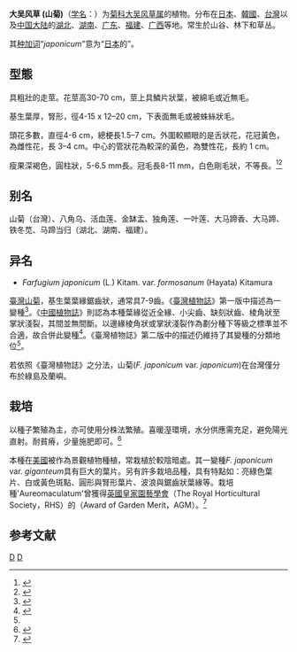 {{About|[[菊科|菊科]][[Farfugium|Farfugium]]屬的一個物種，臺灣地區稱為「山菊」|臺灣地區指稱「大吳風草」的另一個菊科[[Ligularia|Ligularia]]屬物種|大頭橐吾}}

{{Speciesbox
| image =Farfugium japonicum - Atlanta Botanical Garden.JPG
| image caption = 大吴风草 (山菊)
| genus = Farfugium
| species = japonicum
| authority = (L. f.) Kitam., 1939
}}

'''大吴风草 (山菊)'''（[[学名|学名]]：{{lang|la|''Farfugium japonicum''}}）为[[菊科|菊科]][[大吴风草属|大吴风草属]]的植物。分布在[[日本|日本]]、[[韓國|韓國]]、[[台灣|台灣]]以及[[中国大陆|中国大陆]]的[[湖北|湖北]]、[[湖南|湖南]]、[[广东|广东]]、[[福建|福建]]、[[广西|广西]]等地。常生於山谷、林下和草丛。{{r|bioinfo}}

其[[种加词|种加词]]“''japonicum''”意为“[[日本|日本]]的”。

== 型態 ==
具粗壯的走莖。花莖高30-70 cm，莖上具鱗片狀葉，被綿毛或近無毛。

基生葉厚，腎形，徑4-15 x 12–20 cm，下表面無毛或被蛛絲狀毛。

頭花多數，直徑4-6 cm，總梗長1.5–7 cm。外圍較顯眼的是舌狀花，花冠黃色，為雌性花，長 3–4 cm。中心的管狀花為較深的黃色，為雙性花，長約 1 cm。

瘦果深褐色，圓柱狀，5-6.5 mm長。冠毛長8-11 mm，白色剛毛狀，不等長。<ref>{{cite web|url=http://taieol.tw/pages/47977|title=臺灣生命大百科 ：山菊|accessdate=2017-03-27|author=彭鏡毅|date=2013-5|publisher=行政院農業委員會林務局、中央研究院|archive-date=2017-08-10|archive-url=https://web.archive.org/web/20170810094005/http://taieol.tw/pages/47977|dead-url=no}}</ref><ref name=":0">{{cite web|url=http://tai2.ntu.edu.tw/ebook/ebookpage.php?book=Fl.%20Taiwan%202nd%20edit.&volume=4&list=5305|title=臺灣植物誌 第二版 第4卷|accessdate=2017-03-27|author=臺灣植物誌編輯委員會|date=1998|publisher=行政院國家科學委員會|archive-date=2018-10-03|archive-url=https://web.archive.org/web/20181003063023/http://tai2.ntu.edu.tw/ebook/ebookpage.php?book=Fl.%20Taiwan%202nd%20edit.&volume=4&list=5305|dead-url=no}}</ref>

== 别名 ==
山菊（台灣）、八角乌、活血莲、金缽盂、独角莲、一叶莲、大马蹄香、大马蹄、铁冬苋、马蹄当归（湖北、湖南、福建）。{{R|bioinfo}}

== 异名 ==
* ''Farfugium japonicum'' (L.) Kitam. var. ''formosanum'' (Hayata) Kitamura 
[[臺灣山菊|臺灣山菊]]，基生葉葉緣鋸齒狀，通常具7-9齒。《[[臺灣植物誌|臺灣植物誌]]》第一版中描述為一變種<ref>{{cite web|url=http://tai2.ntu.edu.tw/ebook/ebookpage.php?book=Fl.%20Taiwan&volume=4&list=10745|title=臺灣植物誌 第一版 第4卷|accessdate=2017-03-27|author=臺灣植物誌編輯委員會|date=1978|publisher=現代關係出版社|archive-date=2018-10-03|archive-url=https://web.archive.org/web/20181003090814/http://tai2.ntu.edu.tw/ebook/ebookpage.php?book=Fl.%20Taiwan&volume=4&list=10745|dead-url=no}}</ref>。《[[中國植物誌|中國植物誌]]》則認為本種葉緣從近全緣、小尖齒、缺刻狀齒、棱角狀至掌狀淺裂，其間並無間斷。以邊緣棱角狀或掌狀淺裂作為劃分種下等級之標準並不合適，故合併此變種<ref>{{cite web|url=http://frps.eflora.cn/frps/Farfugium%20japonicum|title=中国植物志 第77(2)卷|accessdate=2017-03-27|author=中国科学院《中国植物志》编委会|date=1989|publisher=科学出版社|archive-date=2018-10-02|archive-url=https://web.archive.org/web/20181002185801/http://frps.eflora.cn/frps/Farfugium%20japonicum|dead-url=no}}</ref>。《臺灣植物誌》第二版中的描述仍維持了其變種的分類地位<ref name=":0" />。

若依照《臺灣植物誌》之分法，山菊(''F. japonicum'' var. ''japonicum'')在台灣僅分布於綠島及蘭嶼。

== 栽培 ==
以種子繁殖為主，亦可使用分株法繁殖。喜暖溼環境，水分供應需充足，避免陽光直射。耐貧瘠，少量施肥即可。<ref>{{Cite web|url=http://www.hdares.gov.tw/htmlarea_file/web_articles/hdais/508/bull-66_12-14.pdf|title=台灣山菊之栽培與利用|accessdate=2017-03-29|author=張聖顯|date=2008-12|publisher=行政院農業委員會花蓮區農業改良場|archive-url=https://web.archive.org/web/20160304132806/http://www.hdares.gov.tw/htmlarea_file/web_articles/hdais/508/bull-66_12-14.pdf|archive-date=2016-03-04|dead-url=yes}}</ref>

本種在[[美國|美國]]被作為景觀植物種植，常栽植於較陰暗處。其一變種''F. japonicum'' var. ''giganteum''具有巨大的葉片。另有許多栽培品種，具有特點如：亮綠色葉片、白或黃色斑點、圓形與腎形葉片、波浪與鋸齒狀葉緣等。栽培種'Aureomaculatum'曾獲得[[英國|英國]][[皇家園藝學會|皇家園藝學會]]（The Royal Horticultural Society，RHS）的{{link-en|庭園表現優異獎|Award of Garden Merit|庭園表現優異獎}}（Award of Garden Merit，AGM）。<ref>{{cite web
 |url=https://en.wikipedia.org/wiki/Farfugium_japonicum
 |title=英文版維基百科：Farfugium japonicum
 |access-date=2017-03-28
 |archive-date=2020-11-11
 |archive-url=https://web.archive.org/web/20201111221138/https://en.wikipedia.org/wiki/Farfugium_japonicum
 |dead-url=no
 }}</ref>

==参考文献==
{{reflist|refs=
* <ref name="bioinfo">{{cite web| url =http://www.bioinfo.cn/db05/KmzwSpecies.php?action=view&id=4753| title =大吴风草| work =《中国高等植物数据库全库》| publisher =中国科学院微生物研究所| author =昆明植物研究所| accessdate =2009-02-25| deadurl =yes| archiveurl =https://web.archive.org/web/20160305092402/http://www.bioinfo.cn/db05/KmzwSpecies.php?action=view&id=4753| archivedate =2016-03-05}}</ref>
* {{cite web | url = http://subject.forest.gov.tw/species/vascular/4/Book1/index-1.htm | title = 山菊 | work = 《臺灣維管束植物簡誌》 | publisher = 行政院農業委員會 | author = 楊遠波、劉和義、林讚標 等 | accessdate = 2017-03-27 | archive-date = 2016-09-21 | archive-url = https://web.archive.org/web/20160921031312/http://subject.forest.gov.tw/species/vascular/4/Book1/index-1.htm | dead-url = yes }}
}}
{{Taxonbar|from=Q1072335}}

[[Category:大吴风草属|D]]
[[Category:1939年描述的植物|D]]